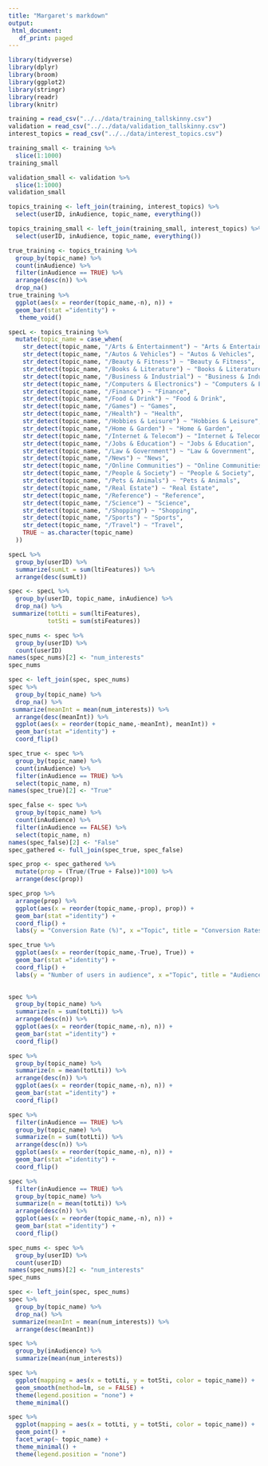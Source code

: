 ```yaml
---
title: "Margaret's markdown"
output:
 html_document:
   df_print: paged
---
```

```r
library(tidyverse)
library(dplyr)
library(broom)
library(ggplot2)
library(stringr)
library(readr)
library(knitr)

```

```r
training = read_csv("../../data/training_tallskinny.csv")
validation = read_csv("../../data/validation_tallskinny.csv")
interest_topics = read_csv("../../data/interest_topics.csv")

```


```r

training_small <- training %>%
  slice(1:1000)
training_small

validation_small <- validation %>%
  slice(1:1000)
validation_small
```


```r
topics_training <- left_join(training, interest_topics) %>%
  select(userID, inAudience, topic_name, everything())

topics_training_small <- left_join(training_small, interest_topics) %>%
  select(userID, inAudience, topic_name, everything())
```

```r
true_training <- topics_training %>%
  group_by(topic_name) %>%
  count(inAudience) %>%
  filter(inAudience == TRUE) %>%
  arrange(desc(n)) %>%
  drop_na()
true_training %>%
  ggplot(aes(x = reorder(topic_name,-n), n)) +
  geom_bar(stat ="identity") +
   theme_void()
```

```r
specL <- topics_training %>%
  mutate(topic_name = case_when(
    str_detect(topic_name, "/Arts & Entertainment") ~ "Arts & Entertainment",
    str_detect(topic_name, "/Autos & Vehicles") ~ "Autos & Vehicles",
    str_detect(topic_name, "/Beauty & Fitness") ~ "Beauty & Fitness",
    str_detect(topic_name, "/Books & Literature") ~ "Books & Literature",
    str_detect(topic_name, "/Business & Industrial") ~ "Business & Industrial",
    str_detect(topic_name, "/Computers & Electronics") ~ "Computers & Electronics",
    str_detect(topic_name, "/Finance") ~ "Finance",
    str_detect(topic_name, "/Food & Drink") ~ "Food & Drink",
    str_detect(topic_name, "/Games") ~ "Games",
    str_detect(topic_name, "/Health") ~ "Health",
    str_detect(topic_name, "/Hobbies & Leisure") ~ "Hobbies & Leisure",
    str_detect(topic_name, "/Home & Garden") ~ "Home & Garden",
    str_detect(topic_name, "/Internet & Telecom") ~ "Internet & Telecom",
    str_detect(topic_name, "/Jobs & Education") ~ "Jobs & Education",
    str_detect(topic_name, "/Law & Government") ~ "Law & Government",
    str_detect(topic_name, "/News") ~ "News",
    str_detect(topic_name, "/Online Communities") ~ "Online Communities",
    str_detect(topic_name, "/People & Society") ~ "People & Society",
    str_detect(topic_name, "/Pets & Animals") ~ "Pets & Animals",
    str_detect(topic_name, "/Real Estate") ~ "Real Estate",
    str_detect(topic_name, "/Reference") ~ "Reference",
    str_detect(topic_name, "/Science") ~ "Science",
    str_detect(topic_name, "/Shopping") ~ "Shopping",
    str_detect(topic_name, "/Sports") ~ "Sports",
    str_detect(topic_name, "/Travel") ~ "Travel",
    TRUE ~ as.character(topic_name)
  ))
```


```r
specL %>%
  group_by(userID) %>%
  summarize(sumLt = sum(ltiFeatures)) %>%
  arrange(desc(sumLt))
```

```r
spec <- specL %>%
  group_by(userID, topic_name, inAudience) %>%
  drop_na() %>%
 summarize(totLti = sum(ltiFeatures),
           totSti = sum(stiFeatures))

```


```r
spec_nums <- spec %>%
  group_by(userID) %>%
  count(userID)
names(spec_nums)[2] <- "num_interests"
spec_nums

spec <- left_join(spec, spec_nums)
spec %>%
  group_by(topic_name) %>%
  drop_na() %>%
 summarize(meanInt = mean(num_interests)) %>%
  arrange(desc(meanInt)) %>%
  ggplot(aes(x = reorder(topic_name,-meanInt), meanInt)) +
  geom_bar(stat ="identity") +
  coord_flip()
```


```r
spec_true <- spec %>%
  group_by(topic_name) %>%
  count(inAudience) %>%
  filter(inAudience == TRUE) %>%
  select(topic_name, n)
names(spec_true)[2] <- "True"

spec_false <- spec %>%
  group_by(topic_name) %>%
  count(inAudience) %>%
  filter(inAudience == FALSE) %>%
  select(topic_name, n)
names(spec_false)[2] <- "False"
spec_gathered <- full_join(spec_true, spec_false)

spec_prop <- spec_gathered %>%
  mutate(prop = (True/(True + False))*100) %>%
  arrange(desc(prop))

spec_prop %>%
  arrange(prop) %>%
  ggplot(aes(x = reorder(topic_name,-prop), prop)) +
  geom_bar(stat ="identity") +
  coord_flip() +
  labs(y = "Conversion Rate (%)", x ="Topic", title = "Conversion Rates by Topic")

spec_true %>%
  ggplot(aes(x = reorder(topic_name,-True), True)) +
  geom_bar(stat ="identity") +
  coord_flip() +
  labs(y = "Number of users in audience", x ="Topic", title = "Audience nums by Topic")
  
```

```r
spec %>%
  group_by(topic_name) %>%
  summarize(n = sum(totLti)) %>%
  arrange(desc(n)) %>%
  ggplot(aes(x = reorder(topic_name,-n), n)) +
  geom_bar(stat ="identity") +
  coord_flip()

spec %>%
  group_by(topic_name) %>%
  summarize(n = mean(totLti)) %>%
  arrange(desc(n)) %>%
  ggplot(aes(x = reorder(topic_name,-n), n)) +
  geom_bar(stat ="identity") +
  coord_flip()

spec %>%
  filter(inAudience == TRUE) %>%
  group_by(topic_name) %>%
  summarize(n = sum(totLti)) %>%
  arrange(desc(n)) %>%
  ggplot(aes(x = reorder(topic_name,-n), n)) +
  geom_bar(stat ="identity") +
  coord_flip()

spec %>%
  filter(inAudience == TRUE) %>%
  group_by(topic_name) %>%
  summarize(n = mean(totLti)) %>%
  arrange(desc(n)) %>%
  ggplot(aes(x = reorder(topic_name,-n), n)) +
  geom_bar(stat ="identity") +
  coord_flip()
```


```r
spec_nums <- spec %>%
  group_by(userID) %>%
  count(userID)
names(spec_nums)[2] <- "num_interests"
spec_nums

spec <- left_join(spec, spec_nums)
spec %>%
  group_by(topic_name) %>%
  drop_na() %>%
 summarize(meanInt = mean(num_interests)) %>%
  arrange(desc(meanInt))
```

```r
spec %>%
  group_by(inAudience) %>%
  summarize(mean(num_interests))
```

```r
spec %>%
  ggplot(mapping = aes(x = totLti, y = totSti, color = topic_name)) +
  geom_smooth(method=lm, se = FALSE) +
  theme(legend.position = "none") +
  theme_minimal()

spec %>%
  ggplot(mapping = aes(x = totLti, y = totSti, color = topic_name)) +
  geom_point() +
  facet_wrap(~ topic_name) +
  theme_minimal() +
  theme(legend.position = "none")
```



